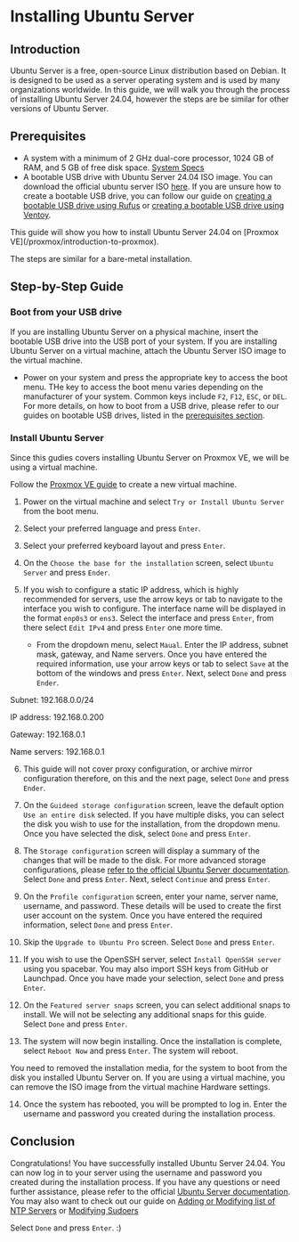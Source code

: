 
# Installing Ubuntu Server

## Introduction

Ubuntu Server is a free, open-source Linux distribution based on Debian. It is designed to be used as a server operating system and is used by many organizations worldwide. In this guide, we will walk you through the process of installing Ubuntu Server 24.04, however the steps are be similar for other versions of Ubuntu Server.

## Prerequisites

- A system with a minimum of 2 GHz dual-core processor, 1024 GB of RAM, and 5 GB of free disk space. [System Specs](https://ubuntu.com/server/docs/system-requirements)
- A bootable USB drive with Ubuntu Server 24.04 ISO image. You can download the official ubuntu server ISO [here](https://ubuntu.com/download/server). If you are unsure how to create a bootable USB drive, you can follow our guide on [creating a bootable USB drive using Rufus](/bootable-usb-drive/creating-a-bootable-usb-drive-using-rufus) or [creating a bootable USB drive using Ventoy](/bootable-usb-drive/creating-a-bootable-usb-drive-using-ventoy).

<Callout type="info">
This guide will show you how to install Ubuntu Server 24.04 on [Proxmox VE](/proxmox/introduction-to-proxmox).

The steps are similar for a bare-metal installation.

</Callout>

## Step-by-Step Guide

### Boot from your USB drive

If you are installing Ubuntu Server on a physical machine, insert the bootable USB drive into the USB port of your system. If you are installing Ubuntu Server on a virtual machine, attach the Ubuntu Server ISO image to the virtual machine.

- Power on your system and press the appropriate key to access the boot menu. THe key to access the boot menu varies depending on the manufacturer of your system. Common keys include `F2`, `F12`, `ESC`, or `DEL`. For more details, on how to boot from a USB drive, please refer to our guides on bootable USB drives, listed in the [prerequisites section](#prerequisites).

### Install Ubuntu Server

<Callout type="info">
Since this gudies covers installing Ubuntu Server on Proxmox VE, we will be using a virtual machine.

Follow the [Proxmox VE guide](/proxmox/proxmox-setup-guide#step-6-create-virtual-machines-and-containers) to create a new virtual machine.

</Callout>

1. Power on the virtual machine and select `Try or Install Ubuntu Server` from the boot menu.

2. Select your preferred language and press `Enter`.

3. Select your preferred keyboard layout and press `Enter`.

4. On the `Choose the base for the installation` screen, select `Ubuntu Server` and press `Ender`.

5. If you wish to configure a static IP address, which is highly recommended for servers, use the arrow keys or tab to navigate to the interface you wish to configure. The interface name will be displayed in the format `enp0s3` or `ens3`. Select the interface and press `Enter`, from there select `Edit IPv4` and press `Enter` one more time.

   - From the dropdown menu, select `Maual`. Enter the IP address, subnet mask, gateway, and Name servers. Once you have entered the required information, use your arrow keys or tab to select `Save` at the bottom of the windows and press `Enter`. Next, select `Done` and press `Ender`.

<Callout type="default">
Subnet: 192.168.0.0/24

IP address: 192.168.0.200

Gateway: 192.168.0.1

Name servers: 192.168.0.1

</Callout>

6. This guide will not cover proxy configuration, or archive mirror configuration therefore, on this and the next page, select `Done` and press `Ender`.

7. On the `Guideed storage configuration` screen, leave the default option `Use an entire disk` selected. If you have multiple disks, you can select the disk you wish to use for the installation, from the dropdown menu. Once you have selected the disk, select `Done` and press `Enter`.

8. The `Storage configuration` screen will display a summary of the changes that will be made to the disk. For more advanced storage configurations, please
   [refer to the official Ubuntu Server documentation](https://canonical-subiquity.readthedocs-hosted.com/en/latest/howto/configure-storage.html). Select `Done` and press `Enter`. Next, select `Continue` and press `Enter`.

9. On the `Profile configuration` screen, enter your name, server name, username, and password. These details will be used to create the first user account on the system. Once you have entered the required information, select `Done` and press `Enter`.

10. Skip the `Upgrade to Ubuntu Pro` screen. Select `Done` and press `Enter`.

11. If you wish to use the OpenSSH server, select `Install OpenSSH server` using you spacebar. You may also import SSH keys from GitHub or Launchpad. Once you have made your selection, select `Done` and press `Enter`.

12. On the `Featured server snaps` screen, you can select additional snaps to install. We will not be selecting any additional snaps for this guide. Select `Done` and press `Enter`.

13. The system will now begin installing. Once the installation is complete, select `Reboot Now` and press `Enter`. The system will reboot.

<Callout type="warning">
  You need to removed the installation media, for the system to boot from the
  disk you installed Ubuntu Server on.
</Callout>

<Callout type="info">
  If you are using a virtual machine, you can remove the ISO image from the
  virtual machine Hardware settings.
</Callout>

14. Once the system has rebooted, you will be prompted to log in. Enter the username and password you created during the installation process.

## Conclusion

Congratulations! You have successfully installed Ubuntu Server 24.04. You can now log in to your server using the username and password you created during the installation process. If you have any questions or need further assistance, please refer to the official [Ubuntu Server documentation](https://ubuntu.com/server/docs). You may also want to check out our guide on [Adding or Modifying list of NTP Servers](./Add-or-modify-ntp-srv) or [Modifying Sudoers](./getting-sudo-rights)

Select `Done` and press `Enter`. :)
